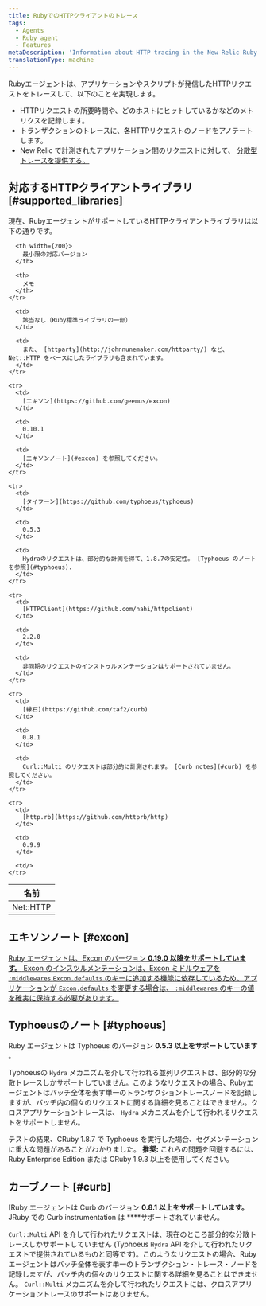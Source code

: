 ```yaml
---
title: RubyでのHTTPクライアントのトレース
tags:
  - Agents
  - Ruby agent
  - Features
metaDescription: 'Information about HTTP tracing in the New Relic Ruby agent, including supported clients and versions.'
translationType: machine
---
```


Rubyエージェントは、アプリケーションやスクリプトが発信したHTTPリクエストをトレースして、以下のことを実現します。

* HTTPリクエストの所要時間や、どのホストにヒットしているかなどのメトリクスを記録します。
* トランザクションのトレースに、各HTTPリクエストのノードをアノテートします。
* New Relic で計測されたアプリケーション間のリクエストに対して、 [分散型トレースを提供する。](/docs/distributed-tracing/concepts/introduction-distributed-tracing/)

## 対応するHTTPクライアントライブラリ [#supported_libraries]

現在、RubyエージェントがサポートしているHTTPクライアントライブラリは以下の通りです。

<table>
  <thead>
    <tr>
      <th width={150}>
        名前
      </th>

      <th width={200}>
        最小限の対応バージョン
      </th>

      <th>
        メモ
      </th>
    </tr>
  </thead>

  <tbody>
    <tr>
      <td>
        Net::HTTP
      </td>

      <td>
        該当なし（Ruby標準ライブラリの一部）
      </td>

      <td>
        また、 [httparty](http://johnnunemaker.com/httparty/) など、Net::HTTP をベースにしたライブラリも含まれています。
      </td>
    </tr>

    <tr>
      <td>
        [エキソン](https://github.com/geemus/excon)
      </td>

      <td>
        0.10.1
      </td>

      <td>
        [エキソンノート](#excon) を参照してください。
      </td>
    </tr>

    <tr>
      <td>
        [タイフーン](https://github.com/typhoeus/typhoeus)
      </td>

      <td>
        0.5.3
      </td>

      <td>
        Hydraのリクエストは、部分的な計測を得て、1.8.7の安定性。 [Typhoeus のノートを参照](#typhoeus).
      </td>
    </tr>

    <tr>
      <td>
        [HTTPClient](https://github.com/nahi/httpclient)
      </td>

      <td>
        2.2.0
      </td>

      <td>
        非同期のリクエストのインストゥルメンテーションはサポートされていません。
      </td>
    </tr>

    <tr>
      <td>
        [縁石](https://github.com/taf2/curb)
      </td>

      <td>
        0.8.1
      </td>

      <td>
        Curl::Multi のリクエストは部分的に計測されます。 [Curb notes](#curb) を参照してください。
      </td>
    </tr>

    <tr>
      <td>
        [http.rb](https://github.com/httprb/http)
      </td>

      <td>
        0.9.9
      </td>

      <td/>
    </tr>
  </tbody>
</table>

## エキソンノート [#excon]

[Ruby エージェントは、Excon のバージョン **0.19.0 以降をサポートしています。** Excon のインスツルメンテーションは、Excon ミドルウェアを `:middlewares` `Excon.defaults` のキーに追加する機能に依存しているため、アプリケーションが `Excon.defaults` を変更する場合は、 `:middlewares` のキーの値を確実に保持する必要があります。](/docs/distributed-tracing/concepts/introduction-distributed-tracing/)

## Typhoeusのノート [#typhoeus]

Ruby エージェントは Typhoeus のバージョン **0.5.3 以上をサポートしています** 。

Typhoeusの `Hydra` メカニズムを介して行われる並列リクエストは、部分的な分散トレースしかサポートしていません。このようなリクエストの場合、Rubyエージェントはバッチ全体を表す単一のトランザクショントレースノードを記録しますが、バッチ内の個々のリクエストに関する詳細を見ることはできません。クロスアプリケーショントレースは、 `Hydra` メカニズムを介して行われるリクエストをサポートしません。

テストの結果、CRuby 1.8.7 で Typhoeus を実行した場合、セグメンテーションに重大な問題があることがわかりました。 **推奨:** これらの問題を回避するには、Ruby Enterprise Edition または CRuby 1.9.3 以上を使用してください。

## カーブノート [#curb]

\[Ruby エージェントは Curb のバージョン **0.8.1 以上をサポートしています。** JRuby での Curb instrumentation は \*\*\*\*サポートされていません。

`Curl::Multi` API を介して行われたリクエストは、現在のところ部分的な分散トレースしかサポートしていません (Typhoeus `Hydra` API を介して行われたリクエストで提供されているものと同等です)。このようなリクエストの場合、Rubyエージェントはバッチ全体を表す単一のトランザクション・トレース・ノードを記録しますが、バッチ内の個々のリクエストに関する詳細を見ることはできません。 `Curl::Multi` メカニズムを介して行われたリクエストには、クロスアプリケーショントレースのサポートはありません。
